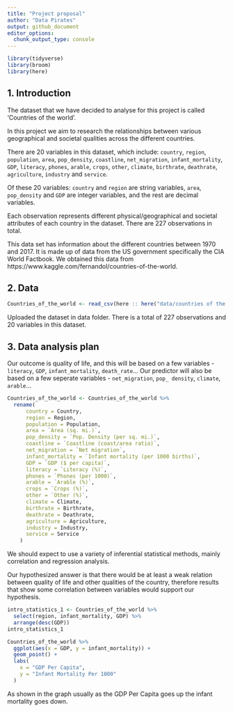 ```yaml
---
title: "Project proposal"
author: "Data Pirates"
output: github_document
editor_options: 
  chunk_output_type: console
---
```


```r
library(tidyverse)
library(broom)
library(here)
```


## 1. Introduction


The dataset that we have decided to analyse for this project is called ‘Countries of the world’. 

In this project we aim to research the relationships between various geographical and societal qualities across the different countries.

There are 20 variables in this dataset, which include:
`country`, `region`, `population`, `area`, `pop_density`, `coastline `, `net_migration`, `infant_mortality`, `GDP`, `literacy`, `phones`, `arable`, `crops`, `other`, `climate`, `birthrate`, `deathrate`, `agriculture`, `industry` and `service`.

Of these 20 variables: `country` and `region` are string variables, `area`, `pop_density` and `GDP` are integer variables, and the rest are decimal variables. 

Each observation represents different physical/geographical and societal attributes of each country in the dataset. There are 227 observations in total.

This data set has information about the different countries between 1970 and 2017. It is made up of data from the US government specifically the CIA World Factbook. We obtained this data from https://www.kaggle.com/fernandol/countries-of-the-world.  


## 2. Data

``` r
Countries_of_the_world <- read_csv(here :: here("data/countries of the world.csv"))

```

Uploaded the dataset in data folder. There is a total of 227 observations and 20 variables in this dataset.

## 3. Data analysis plan

Our outcome is quality of life, and this will be based on a few variables - `literacy`, `GDP`, `infant_mortality`, `death_rate`... Our predictor will also be based on a few seperate variables - `net_migration`, `pop_ density`, `climate`, `arable`...

``` r
Countries_of_the_world <- Countries_of_the_world %>%
  rename(
      country = Country,
      region = Region,
      population = Population,
      area = `Area (sq. mi.)`,
      pop_density = `Pop. Density (per sq. mi.)`,
      coastline = `Coastline (coast/area ratio)`,
      net_migration = `Net migration`,
      infant_mortality = `Infant mortality (per 1000 births)`,
      GDP = `GDP ($ per capita)`,
      literacy = `Literacy (%)`,
      phones = `Phones (per 1000)`,
      arable = `Arable (%)`,
      crops = `Crops (%)`,
      other = `Other (%)`,
      climate = Climate,
      birthrate = Birthrate,
      deathrate = Deathrate,
      agriculture = Agriculture,
      industry = Industry,
      service = Service
    ) 
```

We should expect to use a variety of inferential statistical methods, mainly correlation and regression analysis.

Our hypothesized answer is that there would be at least a weak relation between quality of life and other qualities of the country, therefore results that show some correlation between variables would support our hypothesis.

```r
intro_statistics_1 <- Countries_of_the_world %>%
  select(region, infant_mortality, GDP) %>%
  arrange(desc(GDP))
intro_statistics_1

Countries_of_the_world %>%
  ggplot(aes(x = GDP, y = infant_mortality)) +
  geom_point() + 
  labs(
    x = "GDP Per Capita",
    y = "Infant Mortality Per 1000"
  )


```

As shown in the graph usually as the GDP Per Capita goes up the infant mortality goes down. 



